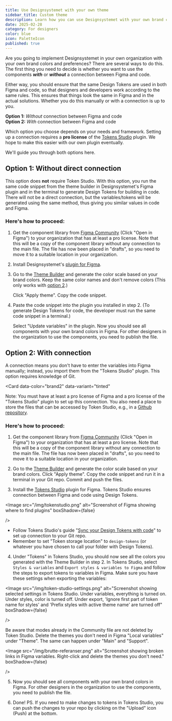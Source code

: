 ```yaml
---
title: Use Designsystemet with your own theme
sidebar_title: Custom theme
description: Learn how you can use Designsystemet with your own brand colors and preferences.
date: 2025-02-28
category: For designers
color: blue
icon: PaletteIcon
published: true
---
```


Are you going to implement Designsystemet in your own organization with your own brand colors and preferences? There are several ways to do this. The first thing you need to decide is whether you want to use the components **_with_** or **_without_** a connection between Figma and code.

Either way, you should ensure that the same Design Tokens are used in both Figma and code, so that designers and developers work according to the same rules. This ensures that things look the same in Figma and in the actual solutions. Whether you do this manually or with a connection is up to you.

**Option 1:** _Without_ connection between Figma and code \
**Option 2:** _With_ connection between Figma and code

Which option you choose depends on your needs and framework. Setting up a connection requires a **pro license** of the [Tokens Studio](https://tokens.studio/) plugin. We hope to make this easier with our own plugin eventually.

We'll guide you through both options here.


## Option 1: Without direct connection

This option does **not** require Token Studio. With this option, you run the same code snippet from the theme builder in Designsystemet's Figma plugin and in the terminal to generate Design Tokens for building in code. There will not be a direct connection, but the variables/tokens will be generated using the same method, thus giving you similar values in code and Figma.

### Here's how to proceed:

1. Get the component library from [Figma Community](https://www.figma.com/community/file/1322138390374166141/designsystemet-core-ui-kit) (Click "Open in Figma") to your organization that has at least a pro license. Note that this will be a copy of the component library without any connection to the main file. The file has now been placed in "drafts", so you need to move it to a suitable location in your organization.
2. Install Designsystemet's [plugin for Figma](https://www.figma.com/community/plugin/1382044395533039221/designsystemet-beta).
3. Go to the [Theme Builder](https://theme.designsystemet.no) and generate the color scale based on your brand colors. Keep the same color names and don't remove colors (This only works with [option 2](/en/fundamentals/for-designers/own-theme#option-2-with-connection).)

    Click "Apply theme". Copy the code snippet.

4. Paste the code snippet into the plugin you installed in step 2. (To generate Design Tokens for code, the developer must run the same code snippet in a terminal.)

    Select "Update variables" in the plugin. Now you should see all components with your own brand colors in Figma. For other designers in the organization to use the components, you need to publish the file.



<ResponsiveIframe
  src="/img/plugin-alt1.mp4"
  title="The video goes through steps 1-4 as described above."
  frameBorder="0"
  allow="autoplay; fullscreen; picture-in-picture"
  allowFullScreen
  aspectRatio="16-9"
/>



## Option 2: With connection

A connection means you don't have to enter the variables into Figma manually; instead, you import them from the "Tokens Studio" plugin. This option requires knowledge of Git.

<Card
  data-color="brand2"
  data-variant="tinted"
>
  Note: You must have at least a pro license of Figma and a pro license of the "Tokens Studio" plugin to set up this connection. You also need a place to store the files that can be accessed by Token Studio, e.g., in a [Github repository](https://github.com/new).
</Card>


### Here's how to proceed:

1. Get the component library from [Figma Community](https://www.figma.com/community/file/1322138390374166141/designsystemet-core-ui-kit) (Click "Open in Figma") to your organization that has at least a pro license. Note that this will be a copy of the component library without any connection to the main file. The file has now been placed in "drafts", so you need to move it to a suitable location in your organization.

2. Go to the [Theme Builder](https://theme.designsystemet.no) and generate the color scale based on your brand colors. Click "Apply theme". Copy the code snippet and run it in a terminal in your Git repo. Commit and push the files.

3. Install the [Tokens Studio](<https://www.figma.com/community/plugin/843461159747178978/Tokens-Studio-for-Figma-(Figma-Tokens)>) plugin for Figma. Tokens Studio ensures connection between Figma and code using Design Tokens.

<Image
  src="/img/tokenstudio.png"
  alt="Screenshot of Figma showing where to find plugins"
  boxShadow={false}
  
/>

  - Follow Tokens Studio's guide "[Sync your Design Tokens with code](https://docs.tokens.studio/token-storage-and-sync/sync-provider-overview)" to set up connection to your Git repo.
  - Remember to set "Token storage location" to `design-tokens` (or whatever you have chosen to call your folder with Design Tokens).

4. Under "Tokens" in Tokens Studio, you should now see all the colors you generated with the Theme Builder in step 2. In Tokens Studio, select `Styles & variables` and `Export styles & variables to Figma` and follow the steps to export tokens to variables in Figma. Make sure you have these settings when exporting the variables:

<Image
  src="/img/token-studio-settings.png"
  alt="Screenshot showing selected settings in Tokens Studio. Under variables, everything is turned on. Under styles, color is turned off. Under export, 'Ignore first part of token name for styles' and 'Prefix styles with active theme name' are turned off"
  boxShadow={false}
  
/>

Be aware that modes already in the Community file are not deleted by Token Studio. Delete the themes you don't need in Figma "Local variables" under "Theme". The same can happen under "Main" and "Support".

<Image
  src="/img/brutte-referanser.png"
  alt="Screenshot showing broken links in Figma variables. Right-click and delete the themes you don't need."
  boxShadow={false}
  
  
/>

5. Now you should see all components with your own brand colors in Figma. For other designers in the organization to use the components, you need to publish the file.

6. Done! PS. If you need to make changes to tokens in Tokens Studio, you can push the changes to your repo by clicking on the "Upload" icon (Push) at the bottom.
